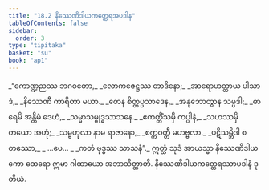 ```yaml
---
title: "18.2 နိဿေဏိဒါယကတ္ထေရအပဒါန"
tableOfContents: false
sidebar:
  order: 3
type: "tipitaka"
basket: "su"
book: "ap1"
---
```



<DynamicBreadcrumb />

<Division number="9" book="ap1">

<Paragraph number="2520" type="verses" book="ap1">
_“ကောဏ္ဍညဿ ဘဂဝတော,_  
_လောကဇေဋ္ဌဿ တာဒိနော;_  
_အာရောဟတ္ထာယ ပါသာဒံ,_  
_နိဿေဏီ ကာရိတာ မယာ._  

</Paragraph>

</Division>
<Division number="10" book="ap1">

<Paragraph number="2521" type="verses" book="ap1">
_တေန စိတ္တပ္ပသာဒေန,_  
_အနုဘောတွာန သမ္ပဒါ;_  
_ဓာရေမိ အန္တိမံ ဒေဟံ,_  
_သမ္မာသမ္ဗုဒ္ဓသာသနေ._  

</Paragraph>

</Division>
<Division number="11" book="ap1">

<Paragraph number="2522" type="verses" book="ap1">
_ဧကတ္တိံသမှိ ကပ္ပါနံ,_  
_သဟဿမှိ တယော အဟုံ;_  
_သမ္ဗဟုလာ နာမ ရာဇာနော,_  
_စက္ကဝတ္တီ မဟဗ္ဗလာ._  

</Paragraph>

</Division>
<Division number="12" book="ap1">

<Paragraph number="2523" type="verses" book="ap1">
_ပဋိသမ္ဘိဒါ စတဿော,_  
_ …ပေ… _  
_ကတံ ဗုဒ္ဓဿ သာသနံ”._  

</Paragraph>

<Paragraph number="2524" book="ap1">
ဣတ္ထံ သုဒံ အာယသ္မာ နိဿေဏိဒါယကော ထေရော ဣမာ ဂါထာယော အဘာသိတ္ထာတိ.

</Paragraph>
</Division>

<Paragraph number="2525" type="center" book="ap1">
နိဿေဏိဒါယကတ္ထေရဿာပဒါနံ ဒုတိယံ.
</Paragraph>